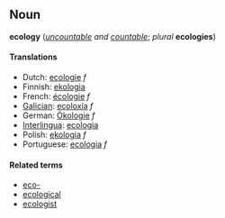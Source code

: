 ==Noun==
'''ecology''' (''[[uncountable]] and [[countable]]''; ''plural'' '''ecologies''')

====Translations====
*Dutch: [[ecologie]] ''f''
*Finnish: [[ekologia]]
*French: [[écologie]] ''f''
*[[Galician]]: [[ecoloxía]] ''f''
*German: [[Ökologie]] ''f''
*[[Interlingua]]: [[ecologia]]
*Polish: [[ekologia]] ''f''
*Portuguese: [[ecologia]] ''f''

====Related terms====
*[[eco-]]
*[[ecological]]
*[[ecologist]]